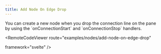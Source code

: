 ```yaml
---
title: Add Node On Edge Drop
---
```





<ExampleLayout>
You can create a new node when you drop the connection line on the pane by using the `onConnectionStart` and `onConnectionStop` handlers.

<RemoteCodeViewer
  route="examples/nodes/add-node-on-edge-drop"
  
  framework="svelte"
/>
</ExampleLayout>
